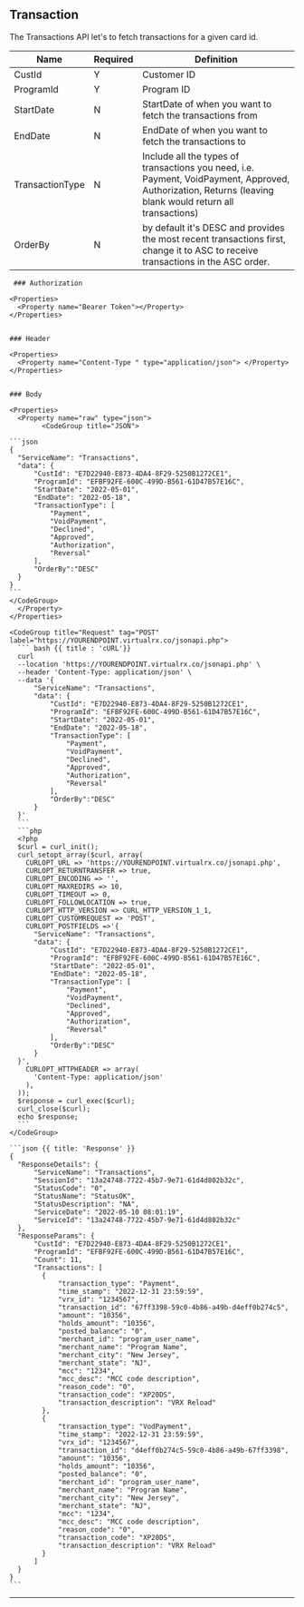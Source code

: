 ## Transaction
The Transactions API let's to fetch transactions for a given card id.

<div style={{padding: '1rem', margin:'1rem'}}>

| Name           |Required | Definition                                                                                          |
|----------------|----------|-----------------------------------------------------------------------------------------------------|
| CustId         | Y        | Customer ID                                                                                         |
| ProgramId      | Y        | Program ID                                                                                          |
| StartDate      | N        | StartDate of when you want to fetch the transactions from                                           |
| EndDate        | N        | EndDate of when you want to fetch the transactions to                                               |
| TransactionType | N        | Include all the types of transactions you need, i.e. Payment, VoidPayment, Approved, Authorization, Returns (leaving blank would return all transactions) |
| OrderBy        | N        | by default it's DESC and provides the most recent transactions first, change it to ASC to receive transactions in the ASC order.                            |


</div>

<Row>
  <Col>

     ### Authorization

    <Properties>
      <Property name="Bearer Token"></Property>
    </Properties>


    ### Header

    <Properties>
      <Property name="Content-Type " type="application/json"> </Property>
    </Properties>

    
    ### Body

    <Properties>
      <Property name="raw" type="json">
            <CodeGroup title="JSON">

    ```json
    {
      "ServiceName": "Transactions",
      "data": {
          "CustId": "E7D22940-E873-4DA4-8F29-5250B1272CE1",
          "ProgramId": "EFBF92FE-600C-499D-B561-61D47B57E16C",
          "StartDate": "2022-05-01",
          "EndDate": "2022-05-18",
          "TransactionType": [
              "Payment",
              "VoidPayment",
              "Declined",
              "Approved",
              "Authorization",
              "Reversal"
          ],
          "OrderBy":"DESC"
      }
    }
    ```
    </CodeGroup>
      </Property>
    </Properties>

  </Col>
  <Col sticky>

    <CodeGroup title="Request" tag="POST" label="https://YOURENDPOINT.virtualrx.co/jsonapi.php">
      ``` bash {{ title : 'cURL'}}
      curl
      --location 'https://YOURENDPOINT.virtualrx.co/jsonapi.php' \
      --header 'Content-Type: application/json' \
      --data '{
          "ServiceName": "Transactions",
          "data": {
              "CustId": "E7D22940-E873-4DA4-8F29-5250B1272CE1",
              "ProgramId": "EFBF92FE-600C-499D-B561-61D47B57E16C",
              "StartDate": "2022-05-01",
              "EndDate": "2022-05-18",
              "TransactionType": [
                  "Payment",
                  "VoidPayment",
                  "Declined",
                  "Approved",
                  "Authorization",
                  "Reversal"
              ],
              "OrderBy":"DESC"
          }
      }'
      ```
      ```php
      <?php
      $curl = curl_init();
      curl_setopt_array($curl, array(
        CURLOPT_URL => 'https://YOURENDPOINT.virtualrx.co/jsonapi.php',
        CURLOPT_RETURNTRANSFER => true,
        CURLOPT_ENCODING => '',
        CURLOPT_MAXREDIRS => 10,
        CURLOPT_TIMEOUT => 0,
        CURLOPT_FOLLOWLOCATION => true,
        CURLOPT_HTTP_VERSION => CURL_HTTP_VERSION_1_1,
        CURLOPT_CUSTOMREQUEST => 'POST',
        CURLOPT_POSTFIELDS =>'{
          "ServiceName": "Transactions",
          "data": {
              "CustId": "E7D22940-E873-4DA4-8F29-5250B1272CE1",
              "ProgramId": "EFBF92FE-600C-499D-B561-61D47B57E16C",
              "StartDate": "2022-05-01",
              "EndDate": "2022-05-18",
              "TransactionType": [
                  "Payment",
                  "VoidPayment",
                  "Declined",
                  "Approved",
                  "Authorization",
                  "Reversal"
              ],
              "OrderBy":"DESC"
          }
      }',
        CURLOPT_HTTPHEADER => array(
          'Content-Type: application/json'
        ),
      ));
      $response = curl_exec($curl);
      curl_close($curl);
      echo $response;
      ```
    </CodeGroup>

    ```json {{ title: 'Response' }}
    {
      "ResponseDetails": {
          "ServiceName": "Transactions",
          "SessionId": "13a24748-7722-45b7-9e71-61d4d802b32c",
          "StatusCode": "0",
          "StatusName": "StatusOK",
          "StatusDescription": "NA",
          "ServiceDate": "2022-05-10 08:01:19",
          "ServiceId": "13a24748-7722-45b7-9e71-61d4d802b32c"
      },
      "ResponseParams": {
          "CustId": "E7D22940-E873-4DA4-8F29-5250B1272CE1",
          "ProgramId": "EFBF92FE-600C-499D-B561-61D47B57E16C",
          "Count": 11,
          "Transactions": [
            {
                "transaction_type": "Payment",
                "time_stamp": "2022-12-31 23:59:59",
                "vrx_id": "1234567",
                "transaction_id": "67ff3398-59c0-4b86-a49b-d4eff0b274c5",
                "amount": "10356",
                "holds_amount": "10356",
                "posted_balance": "0",
                "merchant_id": "program_user_name",
                "merchant_name": "Program Name",
                "merchant_city": "New Jersey",
                "merchant_state": "NJ",
                "mcc": "1234",
                "mcc_desc": "MCC code description",
                "reason_code": "0",
                "transaction_code": "XP20DS",
                "transaction_description": "VRX Reload"
            },
            {
                "transaction_type": "VodPayment",
                "time_stamp": "2022-12-31 23:59:59",
                "vrx_id": "1234567",
                "transaction_id": "d4eff0b274c5-59c0-4b86-a49b-67ff3398",
                "amount": "10356",
                "holds_amount": "10356",
                "posted_balance": "0",
                "merchant_id": "program_user_name",
                "merchant_name": "Program Name",
                "merchant_city": "New Jersey",
                "merchant_state": "NJ",
                "mcc": "1234",
                "mcc_desc": "MCC code description",
                "reason_code": "0",
                "transaction_code": "XP20DS",
                "transaction_description": "VRX Reload"
            }
          ]
      }
    }
    ```

  </Col>
</Row>

---

